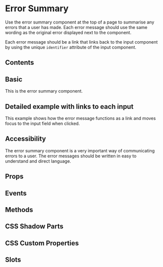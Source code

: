 # Error Summary

Use the error summary component at the top of a page to summarise any errors that a user has made. Each error message should use the same wording as the original error displayed next to the component.

Each error message should be a link that links back to the input component by using the unique `identifier` attribute of the input component.

## Contents

## Basic

This is the error summary component.


<Basic />

## Detailed example with links to each input

This example shows how the error message functions as a link and moves focus to the input field when clicked.


<Detailed />

## Accessibility

The error summary component is a very important way of communicating errors to a user. The error messages should be written in easy to understand and direct language.

## Props


<Props />

## Events


<Events />

## Methods


<Methods />

## CSS Shadow Parts


<Parts />

## CSS Custom Properties


<CustomProps />

## Slots


<Slots />


